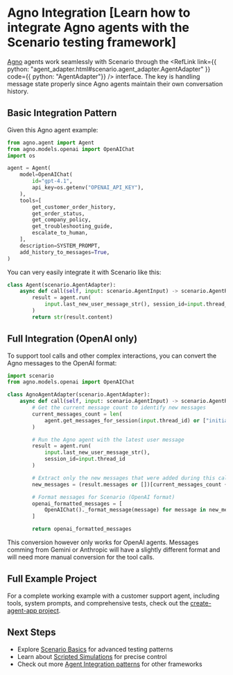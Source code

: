 
# Agno Integration [Learn how to integrate Agno agents with the Scenario testing framework]

[Agno](https://github.com/agno-agi/agno) agents work seamlessly with Scenario through the <RefLink link={{ python: "agent_adapter.html#scenario.agent_adapter.AgentAdapter" }} code={{ python: "AgentAdapter"}} /> interface. The key is handling message state properly since Agno agents maintain their own conversation history.

## Basic Integration Pattern

Given this Agno agent example:

```python
from agno.agent import Agent
from agno.models.openai import OpenAIChat
import os

agent = Agent(
    model=OpenAIChat(
        id="gpt-4.1",
        api_key=os.getenv("OPENAI_API_KEY"),
    ),
    tools=[
        get_customer_order_history,
        get_order_status,
        get_company_policy,
        get_troubleshooting_guide,
        escalate_to_human,
    ],
    description=SYSTEM_PROMPT,
    add_history_to_messages=True,
)
```

You can very easily integrate it with Scenario like this:

```python
class Agent(scenario.AgentAdapter):
    async def call(self, input: scenario.AgentInput) -> scenario.AgentReturnTypes:
        result = agent.run(
            input.last_new_user_message_str(), session_id=input.thread_id
        )
        return str(result.content)
```

## Full Integration (OpenAI only)

To support tool calls and other complex interactions, you can convert the Agno messages to the OpenAI format:

```python
import scenario
from agno.models.openai import OpenAIChat

class AgnoAgentAdapter(scenario.AgentAdapter):
    async def call(self, input: scenario.AgentInput) -> scenario.AgentReturnTypes:
        # Get the current message count to identify new messages
        current_messages_count = len(
            agent.get_messages_for_session(input.thread_id) or ["initial"]
        )

        # Run the Agno agent with the latest user message
        result = agent.run(
            input.last_new_user_message_str(),
            session_id=input.thread_id
        )

        # Extract only the new messages that were added during this call
        new_messages = (result.messages or [])[current_messages_count + 1:]

        # Format messages for Scenario (OpenAI format)
        openai_formatted_messages = [
            OpenAIChat()._format_message(message) for message in new_messages
        ]

        return openai_formatted_messages
```

This conversion however only works for OpenAI agents. Messages comming from Gemini or Anthropic will have a slightly different format and will need more manual conversion for the tool calls.

## Full Example Project

For a complete working example with a customer support agent, including tools, system prompts, and comprehensive tests, check out the [create-agent-app project](https://github.com/langwatch/create-agent-app/blob/main/agno_example/tests/test_customer_support_agent.py).

## Next Steps

- Explore [Scenario Basics](/basics/concepts) for advanced testing patterns
- Learn about [Scripted Simulations](/basics/scripted-simulations) for precise control
- Check out more [Agent Integration patterns](/agent-integration) for other frameworks
